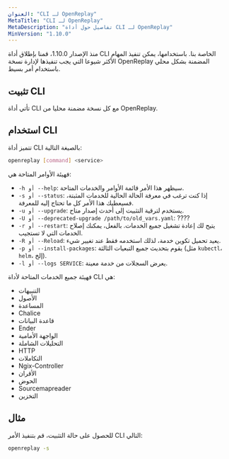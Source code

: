```yaml
---
العنوان: "CLI لـ OpenReplay"
MetaTitle: "CLI لـ OpenReplay"
MetaDescription: "تفاصيل حول أداة CLI لـ OpenReplay"
MinVersion: "1.10.0"
---
```


منذ الإصدار 1.10.0، قمنا بإطلاق أداة CLI الخاصة بنا. باستخدامها، يمكن تنفيذ المهام الأكثر شيوعا التي يجب تنفيذها لإدارة نسخة OpenReplay المضمنة بشكل محلي باستخدام أمر بسيط.

## تثبيت CLI

تأتي أداة CLI مع كل نسخة مضمنة محليا من OpenReplay.

## استخدام CLI

تتميز أداة CLI بالصيغة التالية:


```bash 
openreplay [command] <service>
```


فهيئة الأوامر المتاحة هي:

- `-h أو --help`: سيظهر هذا الأمر قائمة الأوامر والخدمات المتاحة.
- `-s أو --status`: إذا كنت ترغب في معرفة الحالة الحالية للخدمات المثبتة، فسيعطيك هذا الأمر كل ما تحتاج إليه للمعرفة.
- `-u أو --upgrade`: يستخدم لترقية التثبيت إلى أحدث إصدار متاح.
- `-U أو --deprecated-upgrade /path/to/old_vars.yaml`: ????
- `-r أو --restart`: يتيح لك إعادة تشغيل جميع الخدمات. بالفعل، يمكنك إصلاح الخدمات التي لا تستجيب.
- `-R أو --Reload`: يعيد تحميل تكوين خدمة، لذلك استخدمه فقط عند تغيير شيء.
- `-p أو --install-packages`: يقوم بتحديث جميع التبعيات الثالثة (مثل `kubectl`، `helm`، إلخ).
- `-l أو --logs SERVICE`: يعرض السجلات من خدمة معينة.

فهيئة جميع الخدمات المتاحة لأداة CLI هي:

- التنبيهات
- الأصول
- المساعدة
- Chalice
- قاعدة البيانات
- Ender
- الواجهة الأمامية
- التحليلات الشاملة
- HTTP
- التكاملات
- Ngix-Controller
- الأقران
- الحوض
- Sourcemapreader
- التخزين

## مثال

للحصول على حالة التثبيت، قم بتنفيذ الأمر CLI التالي:


```bash 
openreplay -s 
```

